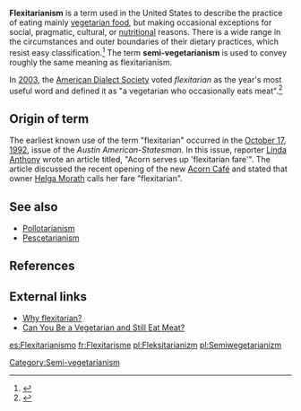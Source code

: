'''Flexitarianism''' is a term used in the United States to describe the practice of eating mainly [[vegetarian food]], but making occasional exceptions for social, pragmatic, cultural, or [[nutrition]]al reasons. There is a wide range in the circumstances and outer boundaries of their dietary practices, which resist easy classification.<ref>{{cite web | title = Are you a 'flexitarian?' | publisher = The Associated Press | date = [[2004-03-16]] | url = http://www.msnbc.msn.com/id/4541605/ | accessdate = 2007-12-03 }}</ref> The term '''semi-vegetarianism''' is used to convey roughly the same meaning as flexitarianism.

In [[2003]], the [[American Dialect Society]] voted ''flexitarian'' as the year's most useful word and defined it as "a vegetarian who occasionally eats meat".<ref>{{cite web | title = 2003 Words of the Year | publisher = American Dialect Society | date = [[2007-01-13]] | url = http://www.americandialect.org/index.php/amerdial/2003_words_of_the_yea/ | accessdate = 2007-12-03 }}</ref>

==Origin of term==
The earliest known use of the term "flexitarian" occurred in the [[October 17]], [[1992]], issue of the ''Austin American-Statesman''. In this issue, reporter [[Linda Anthony]] wrote an article titled, "Acorn serves up 'flexitarian fare'". The article discussed the recent opening of the new [[Acorn Café]] and stated that owner [[Helga Morath]] calls her fare "flexitarian".

==See also==
* [[Pollotarianism]]
* [[Pescetarianism]]

==References==

{{Reflist}}

==External links==
* [http://vegetarian.about.com/od/glossary/g/Flexitarian.htm Why flexitarian?]
* [http://www.medicinenet.com/script/main/art.asp?articlekey=52501 Can You Be a Vegetarian and Still Eat Meat?]

[[Category:Semi-vegetarianism]]
[[es:Flexitarianismo]]
[[fr:Flexitarisme]]
[[pl:Fleksitarianizm]]
[[pl:Semiwegetarianizm]]

{{food-stub}}